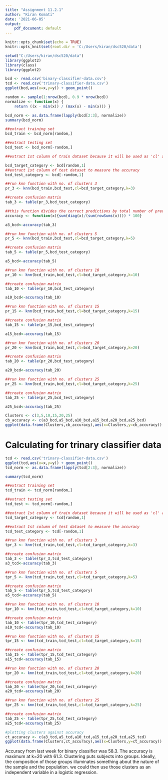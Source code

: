 ```yaml
---
title: "Assignment 11.2.1"
author: "Kiran Komati"
date: '2021-06-05'
output:
    pdf_document: default
---
```


```r
knitr::opts_chunk$set(echo = TRUE)
knitr::opts_knit$set(root.dir = 'C:/Users/kiran/dsc520/data')
```

```r
setwd("C:/Users/kiran/dsc520/data")
library(ggplot2)
library(class)
library(ggplot2)

bcd <- read.csv('binary-classifier-data.csv')
tcd <- read.csv('trinary-classifier-data.csv')
ggplot(bcd,aes(x=x,y=y)) + geom_point()

random <- sample(1:nrow(bcd), 0.9 * nrow(bcd))
normalize <- function(x) {
    return ((x - min(x)) / (max(x) - min(x))) }

bcd_norm <- as.data.frame(lapply(bcd[2:3], normalize))
summary(bcd_norm)

##extract training set
bcd_train <- bcd_norm[random,] 

##extract testing set
bcd_test <- bcd_norm[-random,]

##extract 1st column of train dataset because it will be used as 'cl' argument in knn function.

bcd_target_category <- bcd[random,1]
##extract 1st column of test dataset to measure the accuracy
bcd_test_category <- bcd[-random,1]

##run knn function with no. of clusters 3
pr_3 <- knn(bcd_train,bcd_test,cl=bcd_target_category,k=3)

##create confusion matrix
tab_3 <- table(pr_3,bcd_test_category)

##this function divides the correct predictions by total number of predictions that tell us how accurate the model is.
accuracy <- function(x){sum(diag(x)/(sum(rowSums(x)))) * 100}

a3_bcd<-accuracy(tab_3)

##run knn function with no. of clusters 5
pr_5 <- knn(bcd_train,bcd_test,cl=bcd_target_category,k=5)

##create confusion matrix
tab_5 <- table(pr_5,bcd_test_category)

a5_bcd<-accuracy(tab_5)

##run knn function with no. of clusters 10
pr_10 <- knn(bcd_train,bcd_test,cl=bcd_target_category,k=10)

##create confusion matrix
tab_10 <- table(pr_10,bcd_test_category)

a10_bcd<-accuracy(tab_10)

##run knn function with no. of clusters 15
pr_15 <- knn(bcd_train,bcd_test,cl=bcd_target_category,k=15)

##create confusion matrix
tab_15 <- table(pr_15,bcd_test_category)

a15_bcd<-accuracy(tab_15)

##run knn function with no. of clusters 20
pr_20 <- knn(bcd_train,bcd_test,cl=bcd_target_category,k=20)

##create confusion matrix
tab_20 <- table(pr_20,bcd_test_category)

a20_bcd<-accuracy(tab_20)

##run knn function with no. of clusters 25
pr_25 <- knn(bcd_train,bcd_test,cl=bcd_target_category,k=25)

##create confusion matrix
tab_25 <- table(pr_25,bcd_test_category)

a25_bcd<-accuracy(tab_25)

Clusters <- c(3,5,10,15,20,25)
cb_accuracy <- c(a3_bcd,a5_bcd,a10_bcd,a15_bcd,a20_bcd,a25_bcd)
ggplot(data.frame(Clusters,cb_accuracy),aes(x=Clusters,y=cb_accuracy)) + geom_point()
```

# Calculating for trinary classifier data

```r

tcd <- read.csv('trinary-classifier-data.csv')
ggplot(tcd,aes(x=x,y=y)) + geom_point()
tcd_norm <- as.data.frame(lapply(tcd[2:3], normalize))

summary(tcd_norm)

##extract training set
tcd_train <- tcd_norm[random,] 

##extract testing set
tcd_test <- tcd_norm[-random,]

##extract 1st column of train dataset because it will be used as 'cl' argument in knn function.
tcd_target_category <- tcd[random,1]

##extract 1st column of test dataset to measure the accuracy
tcd_test_category <- tcd[-random,1]

##run knn function with no. of clusters 3
tpr_3 <- knn(tcd_train,tcd_test,cl=tcd_target_category,k=3)

##create confusion matrix
tab_3 <- table(tpr_3,tcd_test_category)
a3_tcd<-accuracy(tab_3)

##run knn function with no. of clusters 5
tpr_5 <- knn(tcd_train,tcd_test,cl=tcd_target_category,k=5)

##create confusion matrix
tab_5 <- table(tpr_5,tcd_test_category)
a5_tcd<-accuracy(tab_5)

##run knn function with no. of clusters 10
tpr_10 <- knn(tcd_train,tcd_test,cl=tcd_target_category,k=10)

##create confusion matrix
tab_10 <- table(tpr_10,tcd_test_category)
a10_tcd<-accuracy(tab_10)

##run knn function with no. of clusters 15
tpr_15 <- knn(tcd_train,tcd_test,cl=tcd_target_category,k=15)

##create confusion matrix
tab_15 <- table(tpr_15,tcd_test_category)
a15_tcd<-accuracy(tab_15)

##run knn function with no. of clusters 20
tpr_20 <- knn(tcd_train,tcd_test,cl=tcd_target_category,k=20)

##create confusion matrix
tab_20 <- table(tpr_20,tcd_test_category)
a20_tcd<-accuracy(tab_20)

##run knn function with no. of clusters 25
tpr_25 <- knn(tcd_train,tcd_test,cl=tcd_target_category,k=25)

##create confusion matrix
tab_25 <- table(tpr_25,tcd_test_category)
a25_tcd<-accuracy(tab_25)

#plotting clusters against accuracy
ct_accuracy <- c(a3_tcd,a5_tcd,a10_tcd,a15_tcd,a20_tcd,a25_tcd)
ggplot(data.frame(Clusters,ct_accuracy),aes(x=Clusters,y=ct_accuracy)) + geom_point()

```

Accuracy from last week for binary classifier was 58.3. The accuracy is maximum at k=20 with 61.3. Clustering puts subjects into groups. Ideally, the composition of those groups illuminates something about the nature of the sample and the population. we could then use those clusters as an independent variable in a logistic regression. 
